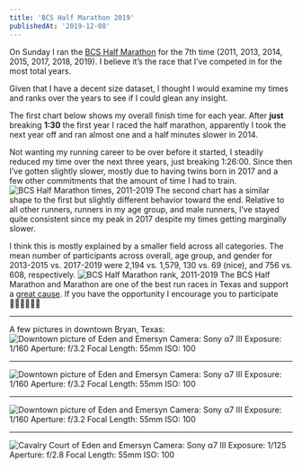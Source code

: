 ```yaml
---
title: 'BCS Half Marathon 2019'
publishedAt: '2019-12-08'
---
```


On Sunday I ran the [BCS Half Marathon](http://bcsmarathon.com/) for the 7th time (2011, 2013, 2014, 2015, 2017, 2018, 2019). I believe it’s the race that I’ve competed in for the most total years.

Given that I have a decent size dataset, I thought I would examine my times and ranks over the years to see if I could glean any insight.

The first chart below shows my overall finish time for each year. After **just** breaking **1:30** the first year I raced the half marathon, apparently I took the next year off and ran almost one and a half minutes slower in 2014.

Not wanting my running career to be over before it started, I steadily reduced my time over the next three years, just breaking 1:26:00. Since then I’ve gotten slightly slower, mostly due to having twins born in 2017 and a few other commitments that the amount of time I had to train.
![BCS Half Marathon times, 2011-2019](https://colindismuke.com/static/9728c997fab317143ee9381a4be9e99c/b5ad5/2019-12-08-bcs-marathon-times.png)
The second chart has a similar shape to the first but slightly different behavior toward the end. Relative to all other runners, runners in my age group, and male runners, I’ve stayed quite consistent since my peak in 2017 despite my times getting marginally slower.

I think this is mostly explained by a smaller field across all categories. The mean number of participants across overall, age group, and gender for 2013-2015 vs. 2017-2019 were 2,194 vs. 1,579, 130 vs. 69 (nice), and 756 vs. 608, respectively.
![BCS Half Marathon rank, 2011-2019](https://colindismuke.com/static/3fdd12ec9176f9b22ce66c00f10b2d45/b5ad5/2019-12-08-bcs-marathon-comparison.png)
The BCS Half Marathon and Marathon are one of the best run races in Texas and support a [great cause](https://mercyproject.net/). If you have the opportunity I encourage you to participate 🏃🏼‍♀️🏃🏼‍♂️

---

A few pictures in downtown Bryan, Texas:
![Downtown picture of Eden and Emersyn](https://colindismuke.com/static/f95dbfd913da14fef3644fb1dec418e4/dc6b2/2019-12-07-downtown-bryan-1.jpg)
Camera: Sony α7 III
Exposure: 1/160
Aperture: f/3.2
Focal Length: 55mm
ISO: 100

---

![Downtown picture of Eden and Emersyn](https://colindismuke.com/static/5505e967fe755b33b2ba4cbc45502528/dc6b2/2019-12-07-downtown-bryan-2.jpg)
Camera: Sony α7 III
Exposure: 1/160
Aperture: f/3.2
Focal Length: 55mm
ISO: 100

---

![Downtown picture of Eden and Emersyn](https://colindismuke.com/static/ec32a3d5cdfa85154776696e70186ce9/dc6b2/2019-12-07-downtown-bryan-3.jpg)
Camera: Sony α7 III
Exposure: 1/160
Aperture: f/3.2
Focal Length: 55mm
ISO: 100

---

![Cavalry Court of Eden and Emersyn](https://colindismuke.com/static/a83a146f53b5bd72fcadb61f2c07fbe1/8092f/2019-12-07-cavalry-court.jpg)
Camera: Sony α7 III
Exposure: 1/125
Aperture: f/2.8
Focal Length: 55mm
ISO: 100
